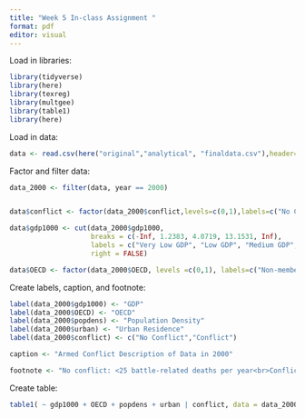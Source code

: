```yaml
---
title: "Week 5 In-class Assignment "
format: pdf
editor: visual
---
```


Load in libraries:

```r
library(tidyverse)
library(here)
library(texreg)
library(multgee)
library(table1)
library(here)
```

Load in data:

```r
data <- read.csv(here("original","analytical", "finaldata.csv"),header=TRUE)
```

Factor and filter data:

```r

data_2000 <- filter(data, year == 2000)


data$conflict <- factor(data_2000$conflict,levels=c(0,1),labels=c("No Conflict","Conflict"))

data$gdp1000 <- cut(data_2000$gdp1000, 
                    breaks = c(-Inf, 1.2383, 4.0719, 13.1531, Inf),
                    labels = c("Very Low GDP", "Low GDP", "Medium GDP", "High GDP"),
                    right = FALSE)

data$OECD <- factor(data_2000$OECD, levels =c(0,1), labels=c("Non-member","Member"))


```

Create labels, caption, and footnote:

```r
label(data_2000$gdp1000) <- "GDP"
label(data_2000$OECD) <- "OECD"
label(data_2000$popdens) <- "Population Density"
label(data_2000$urban) <- "Urban Residence"
label(data_2000$conflict) <- c("No Conflict","Conflict")

caption <- "Armed Conflict Description of Data in 2000"

footnote <- "No conflict: <25 battle-related deaths per year<br>Conflict: >=25 battle-related deaths per year"

```

Create table:

```r
table1( ~ gdp1000 + OECD + popdens + urban | conflict, data = data_2000, overall=(c(Left="Total")), caption = caption, footnote = footnote)

```
